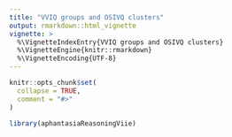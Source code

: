 ```yaml
---
title: "VVIQ groups and OSIVQ clusters"
output: rmarkdown::html_vignette
vignette: >
  %\VignetteIndexEntry{VVIQ groups and OSIVQ clusters}
  %\VignetteEngine{knitr::rmarkdown}
  %\VignetteEncoding{UTF-8}
---
```


```r
knitr::opts_chunk$set(
  collapse = TRUE,
  comment = "#>"
)
```

```r
library(aphantasiaReasoningViie)
```
